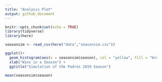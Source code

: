 ```yaml
---
title: "Analysis Plot"
output: github_document
---
```


```r
knitr::opts_chunk$set(echo = TRUE)
library(tidyverse)
library(here)
```

```r
seasonsim <- read_csv(here("data","seasonsim.csv"))

ggplot()+
  geom_histogram(aes(x = seasonsim$season), col = "yellow", fill = "brown") +
  xlab("Wins in a Season") +
  ggtitle("Simulation of the Padres 2019 Season")

mean(seasonsim$season)
```

